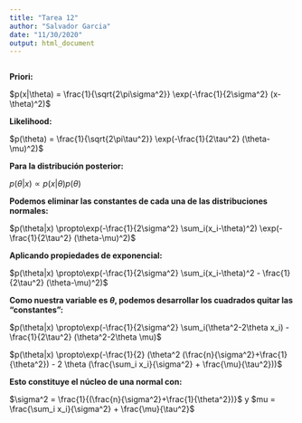 ```yaml
---
title: "Tarea 12"
author: "Salvador Garcia"
date: "11/30/2020"
output: html_document
---
```


```r

```

**Priori:**

$p(x|\theta) = \frac{1}{\sqrt{2\pi\sigma^2}} \exp(-\frac{1}{2\sigma^2} (x-\theta)^2)$

**Likelihood:**

$p(\theta) = \frac{1}{\sqrt{2\pi\tau^2}} \exp(-\frac{1}{2\tau^2} (\theta-\mu)^2)$

**Para la distribución posterior:**

$p(\theta|x) \propto p(x|\theta)p(\theta)$

**Podemos eliminar las constantes de cada una de las distribuciones normales:**

$p(\theta|x) \propto\exp(-\frac{1}{2\sigma^2} \sum_i(x_i-\theta)^2)  \exp(-\frac{1}{2\tau^2} (\theta-\mu)^2)$

**Aplicando propiedades de exponencial:**

$p(\theta|x) \propto\exp(-\frac{1}{2\sigma^2} \sum_i(x_i-\theta)^2 - \frac{1}{2\tau^2} (\theta-\mu)^2)$

**Como nuestra variable es $\theta$, podemos desarrollar los cuadrados quitar las "constantes":**

$p(\theta|x) \propto\exp(-\frac{1}{2\sigma^2} \sum_i(\theta^2-2\theta x_i) - \frac{1}{2\tau^2} (\theta^2-2\theta \mu)$

$p(\theta|x) \propto\exp(-\frac{1}{2} (\theta^2 (\frac{n}{\sigma^2}+\frac{1}{\theta^2}) - 2 \theta (\frac{\sum_i x_i}{\sigma^2} + \frac{\mu}{\tau^2}))$

**Esto constituye el núcleo de una normal con:**

$\sigma^2 = \frac{1}{(\frac{n}{\sigma^2}+\frac{1}{\theta^2})}$ y $mu = \frac{\sum_i x_i}{\sigma^2} + \frac{\mu}{\tau^2}$









